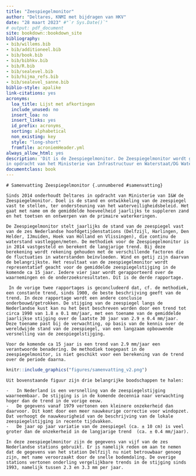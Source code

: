 ```yaml
---
title: "Zeespiegelmonitor"
author: "Deltares, KNMI met bijdragen van HKV"
date: "28 maart 2023" #"`r Sys.Date()`"
# output: pdf_document
site: bookdown::bookdown_site
bibliography:
- bib/willems.bib
- bib/additioneel.bib
- bib/book.bib
- bib/bibhkv.bib
- bib/R.bib
- bib/sealevel.bib
- bib/hijma_refs.bib
- bib/sealevel_sanne.bib
biblio-style: apalike
link-citations: yes
acronyms:
  loa_title: Lijst met afkortingen
  include_unused: no
  insert_loa: no
  insert_links: yes
  id_prefix: acronyms_
  sorting: alphabetical
  non_existing: key
  style: "long-short"
  fromfile: acroniemHeader.yml
always_allow_html: yes
description: 'Dit is de Zeespiegelmonitor. De Zeespiegelmonitor wordt gemaakt door
in opdracht van het Ministerie van Infrastructuur en Waterstaat/DG Water en Bodem. '
documentclass: book
---
```


```asis

# Samenvatting Zeespiegelmonitor {.unnumbered #samenvatting}

Sinds 2014 onderhoudt Deltares in opdracht van Ministerie van I&W de Zeespiegelmonitor. Doel is de stand en ontwikkeling van de zeespiegel vast te stellen, ter ondersteuning van het waterveiligheidsbeleid. Het gaat met name om de gemiddelde hoeveelheid jaarlijks te suppleren zand en het toetsen en ontwerpen van de primaire waterkeringen.

De Zeespiegelmonitor stelt jaarlijks de stand van de zeespiegel vast van de zes Nederlandse hoofdgetijdenstations (Delfzijl, Harlingen, Den Helder, IJmuiden, Hoek van Holland en Vlissingen), die continu de waterstand vastleggen/meten. De methodiek voor de Zeespiegelmonitor is in 2014 vastgesteld en berekent de langjarige trend. Bij deze berekening wordt rekening gehouden met de verschillende factoren die de fluctuaties in waterstanden beïnvloeden. Wind en getij zijn daarvan de belangrijkste. Het resultaat van de zeespiegelmonitor wordt representatief geacht voor de gemiddelde zeespiegelstijging in de komende ca 15 jaar. Iedere vier jaar wordt gerapporteerd over de waarnemingen en de onderzoeksresultaten. Dit is de derde rapportage.

 In de vorige twee rapportages is geconcludeerd dat, cf. de methodiek, een constante trend, sinds 1900, de beste beschrijving geeft van de trend. In deze rapportage wordt een andere conclusie onderbouwd/getrokken. De stijging van de zeespiegel langs de Nederlandse kust kan nu het best beschreven worden door een trend tot circa 1990 van 1.8 ± 0.1 mm/jaar, met een toename van de gemiddelde jaarlijkse stijging over de laatste 30 jaar van 2.9 ± 0.4 mm/jaar. Deze toename past bij de verwachting, op basis van de kennis over de wereldwijde stand van de zeespiegel, van een langzaam opbouwende versnelling van de zeespiegelstijging.
 
Voor de komende ca 15 jaar is een trend van 2.9 mm/jaar een verantwoorde benadering. De methodiek toegepast in de zeespiegelmonitor, is niet geschikt voor een berekening van de trend over de periode daarna.
```

```r
knitr::include_graphics("figures/samenvatting_v2.png")
```

```asis
Uit bovenstaande figuur zijn drie belangrijke boodschappen te halen:

-   In Nederland is een versnelling van de zeespiegelstijging waarneembaar. De stijging is in de komende decennia naar verwachting hoger dan de trend in de vorige eeuw.
-   De gegevens vanaf 1979 vertonen een kleinere onzekerheid dan daarvoor. Dit komt door een meer nauwkeurige correctie voor windopzet. Dat verhoogt de nauwkeurigheid van de beschrijving van de lokale zeespiegelstijging in recente tijdvakken.
-   De jaar op jaar variatie van de zeespiegel (ca. ± 10 cm) is veel groter dan de onzekerheid in de langjarige trend  (ca. ± 0.4 mm/jaar).

In deze zeespiegelmonitor zijn de gegevens van vijf van de zes Nederlandse stations gebruikt. Er is namelijk reden om aan te nemen dat de gegevens van het station Delfzijl nu niet betrouwbaar genoeg zijn, met name veroorzaakt door de snelle bodemdaling. De overige stations vertonen onderling vergelijkbare trends in de stijging sinds 1993, namelijk tussen 2.3 en 3.3 mm per jaar.
```
